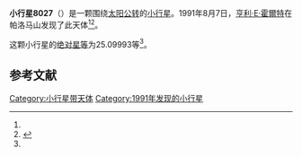 {{Infobox planet
| bgcolour = #FFFFC0
| name = 8027 Robertrushworth
| symbol = 
| image = 
| caption = 
| discovery = yes
| discovery_ref = 
| discoverer = [[亨利·E·霍爾特|亨利·E·霍爾特]]
| discovery_site = [[帕洛马山|帕洛马山]] 
| discovered = 1991年8月7日
| designations = yes
| mp_name = 
| named_after = 
| alt_names = 1991 PB12/ 1974 SG2 / 1988 AN
| mp_category = [[主带小行星|主带小行星]]
| orbit_ref = <ref name="a">[http://ssd.jpl.nasa.gov/sbdb.cgi?sstr=8027 8027 Robertrushworth] {{Wayback|url=http://ssd.jpl.nasa.gov/sbdb.cgi?sstr=8027 |date=20210717063610 }}，小行星數據庫瀏覽器（JPL Small-Body Database Browser）－[[美国国家航空航天局|美国国家航空航天局]]喷气推进实验室</ref>
| epoch = 2456400.5 (2013年4月18日更新)
| aphelion = {{convert|3.7200204|AU|km|3|abbr=on|lk=out}}
| perihelion = {{convert|2.6659042|AU|km|3|abbr=on}}
| semimajor = {{convert|3.1929623|AU|km|3|abbr=on}}
| eccentricity = 0.1650687
| period = 2083.958642 [[日|日]]<br />5.71[[儒略年|儒略年]]
| avg_speed = 
| inclination = 7.67118
| asc_node = 256.38549
| mean_anomaly = 
| arg_peri = 25.09993
| satellites = 
| physical_characteristics = yes
| dimensions = 
| mass = 
| density = 
| surface_grav = 
| escape_velocity = 
| sidereal_day = 
| axial_tilt = 
| pole_ecliptic_lat = 
| pole_ecliptic_lon = 
| albedo = 
| temperatures= 
| temp_name1 = 
| mean_temp_1 = 
| max_temp_1 = 
| temp_name2 = 
| max_temp_2 = 
| spectral_type = 
| abs_magnitude = 25.09993
}}

'''小行星8027'''（{{lang-en|8027 Robertrushworth}}）是一颗围绕[[太阳|太阳]][[公转|公转]]的[[小行星|小行星]]。1991年8月7日，[[亨利·E·霍爾特|亨利·E·霍爾特]]在帕洛马山发现了此天体<ref name="a" /><ref>{{cite news|title=小行星列表|url=http://cfa-www.harvard.edu/iau/lists/NumberedMPs.txt|accessdate=2013-07-08|newspaper=哈佛大学|archive-date=2008-05-17|archive-url=https://web.archive.org/web/20080517010638/http://cfa-www.harvard.edu/iau/lists/NumberedMPs.txt|dead-url=no}}</ref>。

这颗小行星的[[绝对星等|绝对星等]]为25.09993等<ref name="a" />。

==参考文献==
{{reflist}}
{{Minor Planet Number|[[小行星8026|小行星8026]]|[[小行星8028|小行星8028]]}}

{{小天体}}

[[Category:小行星带天体|Category:小行星带天体]]
[[Category:1991年发现的小行星|Category:1991年发现的小行星]]

{{asteroid-stub}}